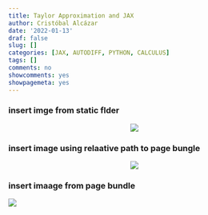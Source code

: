 ```yaml
---
title: Taylor Approximation and JAX
author: Cristóbal Alcázar
date: '2022-01-13'
draf: false
slug: []
categories: [JAX, AUTODIFF, PYTHON, CALCULUS]
tags: []
comments: no
showcomments: yes
showpagemeta: yes
---
```


### insert imge from static flder

<center>
<img src="/img/Auto_diff_Diagram.png">
</center>


### insert image using relaative path to page bungle
<center>
<img src="../content/blog/2022-01-13-taylor-approximation-and-jax/Auto_diff_Diagram.png">
</center>

### insert imaage from page bundle
![](images/Auto_diff_Diagram.png)
